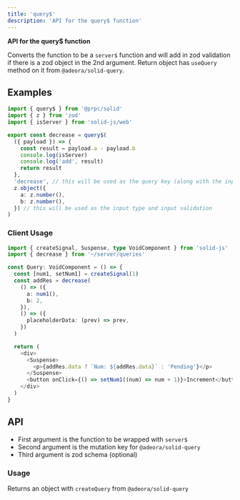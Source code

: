```yaml
---
title: 'query$'
description: 'API for the query$ function'
---
```


**API for the query$ function**

Converts the function to be a `server$` function and will add in zod validation if there is a zod object in the 2nd argument. Return object has `useQuery` method on it from `@adeora/solid-query`.

## Examples

```ts
import { query$ } from '@prpc/solid'
import { z } from 'zod'
import { isServer } from 'solid-js/web'

export const decrease = query$(
  ({ payload }) => {
    const result = payload.a - payload.b
    console.log(isServer)
    console.log('add', result)
    return result
  },
  'decrease', // this will be used as the query key (along with the input)
  z.object({
    a: z.number(),
    b: z.number(),
  }) // this will be used as the input type and input validation
)
```

### Client Usage

```ts
import { createSignal, Suspense, type VoidComponent } from 'solid-js'
import { decrease } from '~/server/queries'

const Query: VoidComponent = () => {
  const [num1, setNum1] = createSignal(1)
  const addRes = decrease(
    () => ({
      a: num1(),
      b: 2,
    }),
    () => ({
      placeholderData: (prev) => prev,
    })
  )

  return (
    <div>
      <Suspense>
        <p>{addRes.data ? `Num: ${addRes.data}` : 'Pending'}</p>
      </Suspense>
      <button onClick={() => setNum1((num) => num + 1)}>Increment</button>
    </div>
  )
}
```

## API

- First argument is the function to be wrapped with `server$`
- Second argument is the mutation key for `@adeora/solid-query`
- Third argument is zod schema (optional)

### Usage

Returns an object with `createQuery` from `@adeora/solid-query`
